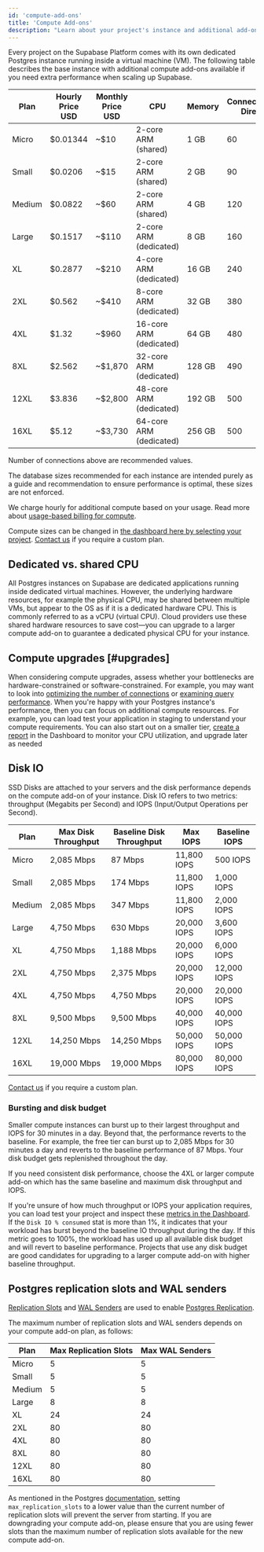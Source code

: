 ```yaml
---
id: 'compute-add-ons'
title: 'Compute Add-ons'
description: "Learn about your project's instance and additional add-ons."
---
```


Every project on the Supabase Platform comes with its own dedicated Postgres instance running inside a virtual machine (VM). The following table describes the base instance with additional compute add-ons available if you need extra performance when scaling up Supabase.

| Plan   | Hourly Price USD | Monthly Price USD | CPU                     | Memory | Connections: Direct | Connections: Pooler | Recommended Maximum DB Size |
| ------ | ---------------- | ----------------- | ----------------------- | ------ | ------------------- | ------------------- | --------------------------- |
| Micro  | $0.01344         | ~$10              | 2-core ARM (shared)     | 1 GB   | 60                  | 200                 | 10GB                        |
| Small  | $0.0206          | ~$15              | 2-core ARM (shared)     | 2 GB   | 90                  | 200                 | 50GB                        |
| Medium | $0.0822          | ~$60              | 2-core ARM (shared)     | 4 GB   | 120                 | 200                 | 100GB                       |
| Large  | $0.1517          | ~$110             | 2-core ARM (dedicated)  | 8 GB   | 160                 | 300                 | 200GB                       |
| XL     | $0.2877          | ~$210             | 4-core ARM (dedicated)  | 16 GB  | 240                 | 700                 | 500GB                       |
| 2XL    | $0.562           | ~$410             | 8-core ARM (dedicated)  | 32 GB  | 380                 | 1500                | 1TB                         |
| 4XL    | $1.32            | ~$960             | 16-core ARM (dedicated) | 64 GB  | 480                 | 3000                | 2TB                         |
| 8XL    | $2.562           | ~$1,870           | 32-core ARM (dedicated) | 128 GB | 490                 | 6000                | 4TB                         |
| 12XL   | $3.836           | ~$2,800           | 48-core ARM (dedicated) | 192 GB | 500                 | 9000                | 6TB                         |
| 16XL   | $5.12            | ~$3,730           | 64-core ARM (dedicated) | 256 GB | 500                 | 12,000              | 10TB                        |

Number of connections above are recommended values.

<Admonition type="note" label="Recommended Database Size">

The database sizes recommended for each instance are intended purely as a guide and recommendation to ensure performance is optimal, these sizes are not enforced.

</Admonition>

We charge hourly for additional compute based on your usage. Read more about [usage-based billing for compute](/docs/guides/platform/org-based-billing#usage-based-billing-for-compute).

Compute sizes can be changed in [the dashboard here by selecting your project](https://supabase.com/dashboard/project/_/settings/addons?panel=computeInstance). [Contact us](https://supabase.com/contact/enterprise) if you require a custom plan.

## Dedicated vs. shared CPU

All Postgres instances on Supabase are dedicated applications running inside dedicated virtual machines. However, the underlying hardware resources, for example the physical CPU, may be shared between multiple VMs, but appear to the OS as if it is a dedicated hardware CPU. This is commonly referred to as a vCPU (virtual CPU). Cloud providers use these shared hardware resources to save cost—you can upgrade to a larger compute add-on to guarantee a dedicated physical CPU for your instance.

## Compute upgrades [#upgrades]

When considering compute upgrades, assess whether your bottlenecks are hardware-constrained or software-constrained. For example, you may want to look into [optimizing the number of connections](/docs/guides/platform/performance#optimizing-the-number-of-connections) or [examining query performance](/docs/guides/platform/performance#examining-query-performance). When you're happy with your Postgres instance's performance, then you can focus on additional compute resources. For example, you can load test your application in staging to understand your compute requirements. You can also start out on a smaller tier, [create a report](https://supabase.com/dashboard/project/_/reports) in the Dashboard to monitor your CPU utilization, and upgrade later as needed

## Disk IO

SSD Disks are attached to your servers and the disk performance depends on the compute add-on of your instance. Disk IO refers to two metrics: throughput (Megabits per Second) and IOPS (Input/Output Operations per Second).

| Plan   | Max Disk Throughput | Baseline Disk Throughput | Max IOPS    | Baseline IOPS |
| ------ | ------------------- | ------------------------ | ----------- | ------------- |
| Micro  | 2,085 Mbps          | 87 Mbps                  | 11,800 IOPS | 500 IOPS      |
| Small  | 2,085 Mbps          | 174 Mbps                 | 11,800 IOPS | 1,000 IOPS    |
| Medium | 2,085 Mbps          | 347 Mbps                 | 11,800 IOPS | 2,000 IOPS    |
| Large  | 4,750 Mbps          | 630 Mbps                 | 20,000 IOPS | 3,600 IOPS    |
| XL     | 4,750 Mbps          | 1,188 Mbps               | 20,000 IOPS | 6,000 IOPS    |
| 2XL    | 4,750 Mbps          | 2,375 Mbps               | 20,000 IOPS | 12,000 IOPS   |
| 4XL    | 4,750 Mbps          | 4,750 Mbps               | 20,000 IOPS | 20,000 IOPS   |
| 8XL    | 9,500 Mbps          | 9,500 Mbps               | 40,000 IOPS | 40,000 IOPS   |
| 12XL   | 14,250 Mbps         | 14,250 Mbps              | 50,000 IOPS | 50,000 IOPS   |
| 16XL   | 19,000 Mbps         | 19,000 Mbps              | 80,000 IOPS | 80,000 IOPS   |

[Contact us](https://supabase.com/contact/enterprise) if you require a custom plan.

### Bursting and disk budget

Smaller compute instances can burst up to their largest throughput and IOPS for 30 minutes in a day. Beyond that, the performance reverts to the baseline. For example, the free tier can burst up to 2,085 Mbps for 30 minutes a day and reverts to the baseline performance of 87 Mbps. Your disk budget gets replenished throughout the day.

If you need consistent disk performance, choose the 4XL or larger compute add-on which has the same baseline and maximum disk throughput and IOPS.

If you're unsure of how much throughput or IOPS your application requires, you can load test your project and inspect these [metrics in the Dashboard](https://supabase.com/dashboard/project/_/reports). If the `Disk IO % consumed` stat is more than 1%, it indicates that your workload has burst beyond the baseline IO throughput during the day. If this metric goes to 100%, the workload has used up all available disk budget and will revert to baseline performance. Projects that use any disk budget are good candidates for upgrading to a larger compute add-on with higher baseline throughput.

## Postgres replication slots and WAL senders

[Replication Slots](https://postgresqlco.nf/doc/en/param/max_replication_slots) and [WAL Senders](https://postgresqlco.nf/doc/en/param/max_wal_senders/) are used to enable [Postgres Replication](/docs/guides/database/replication).

The maximum number of replication slots and WAL senders depends on your compute add-on plan, as follows:

| Plan   | Max Replication Slots | Max WAL Senders |
| ------ | --------------------- | --------------- |
| Micro  | 5                     | 5               |
| Small  | 5                     | 5               |
| Medium | 5                     | 5               |
| Large  | 8                     | 8               |
| XL     | 24                    | 24              |
| 2XL    | 80                    | 80              |
| 4XL    | 80                    | 80              |
| 8XL    | 80                    | 80              |
| 12XL   | 80                    | 80              |
| 16XL   | 80                    | 80              |

<Admonition type="caution">

As mentioned in the Postgres [documentation](https://postgresqlco.nf/doc/en/param/max_replication_slots/), setting `max_replication_slots` to a lower value than the current number of replication slots will prevent the server from starting. If you are downgrading your compute add-on, please ensure that you are using fewer slots than the maximum number of replication slots available for the new compute add-on.

</Admonition>
